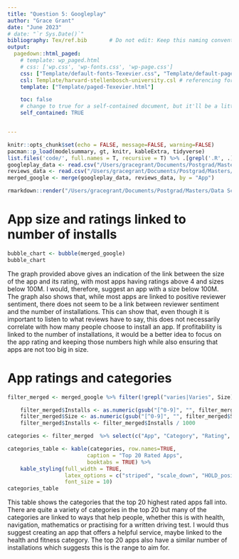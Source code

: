 ```yaml
---
title: "Question 5: Googleplay"
author: "Grace Grant"
date: "June 2023"
# date: "`r Sys.Date()`"
bibliography: Tex/ref.bib       # Do not edit: Keep this naming convention and location.
output:
  pagedown::html_paged:
    # template: wp_paged.html
    # css: ['wp.css', 'wp-fonts.css', 'wp-page.css']
    css: ["Template/default-fonts-Texevier.css", "Template/default-page-Texevier.css", "Template/default-Texevier.css"]
    csl: Template/harvard-stellenbosch-university.csl # referencing format used.
    template: ["Template/paged-Texevier.html"]

    toc: false
    # change to true for a self-contained document, but it'll be a litte slower for Pandoc to render
    self_contained: TRUE


---
```


```r
knitr::opts_chunk$set(echo = FALSE, message=FALSE, warning=FALSE)
pacman::p_load(modelsummary, gt, knitr, kableExtra, tidyverse)
list.files('code/', full.names = T, recursive = T) %>% .[grepl('.R', .)] %>% as.list() %>% walk(~source(.))
googleplay_data <- read.csv("/Users/gracegrant/Documents/Postgrad/Masters/Data Science/Take home exam/Question 5/data/googleplay/googleplaystore.csv")
reviews_data <- read.csv("/Users/gracegrant/Documents/Postgrad/Masters/Data Science/Take home exam/Question 5/data/googleplay/googleplaystore_user_reviews.csv")
merged_google <- merge(googleplay_data, reviews_data, by = "App")

rmarkdown::render("/Users/gracegrant/Documents/Postgrad/Masters/Data Science/Take home exam/Question 5/Question-5-html.html", output_format = "pdf_document")
```
# App size and ratings linked to number of installs
```r
bubble_chart <- bubble(merged_google)
bubble_chart
```

The graph provided above gives an indication of the link between the size of the app and its rating, with most apps having ratings above 4 and sizes below 100M. I would, therefore, suggest an app with a size below 100M. The graph also shows that, while most apps are linked to positive reviewer sentiment, there does not seem to be a link between reviewer sentiment and the number of installations. This can show that, even though it is important to listen to what reviews have to say, this does not necessarily correlate with how many people choose to install an app. If profitability is linked to the number of installations, it would be a better idea to focus on the app rating and keeping those numbers high while also ensuring that apps are not too big in size. 

# App ratings and categories
```r
filter_merged <- merged_google %>% filter(!grepl("varies|Varies", Size)) %>% na.omit() %>% filter(!grepl("NAN|Nan|NaN|nan", Sentiment))

    filter_merged$Installs <- as.numeric(gsub("[^0-9]", "", filter_merged$Installs))
    filter_merged$Size <- as.numeric(gsub("[^0-9]", "", filter_merged$Size))
    filter_merged$Installs <- filter_merged$Installs / 1000

categories <- filter_merged  %>% select(c("App", "Category", "Rating", "Installs")) %>% unique() %>% arrange(desc(Rating)) %>% slice(1:20)

categories_table <- kable(categories, row.names=TRUE, 
                         caption = "Top 20 Rated Apps",
                         booktabs = TRUE) %>% 
    kable_styling(full_width = TRUE, 
                  latex_options = c("striped", "scale_down", "HOLD_position"), 
                  font_size = 10)
categories_table
```

This table shows the categories that the top 20 highest rated apps fall into. There are quite a variety of categories in the top 20 but many of the categories are linked to ways that help people, whether this is with health, navigation, mathematics or practising for a written driving test. I would thus suggest creating an app that offers a helpful service, maybe linked to the health and fitness category. The top 20 apps also have a similar number of installations which suggests this is the range to aim for.  


